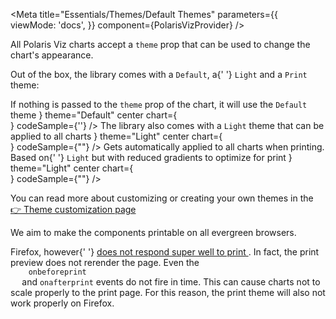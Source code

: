 

<Meta
  title="Essentials/Themes/Default Themes"
  parameters={{
    viewMode: 'docs',
  }}
  component={PolarisVizProvider}
/>

<PolarisVizProvider>
<div style={{ margin: '0 auto', maxWidth: '800px', color: 'white'}}>

<Title>💅 Themes</Title>

<p>
  All Polaris Viz charts accept a <code>theme</code> prop that can be used to
  change the chart's appearance.
</p>
<p>
  Out of the box, the library comes with a <code>Default</code>, a{' '}
  <code>Light</code> and a <code>Print</code> theme:
</p>
<div
  style={{
    display: 'grid',
    gridGap: '20px',
    gridTemplateColumns: 'repeat(auto-fit, minmax(250px, 1fr))',
  }}
>
  <ComponentContainer
    title="Default Theme"
    description={
      <>
        If nothing is passed to the <code>theme</code> prop of the chart, it
        will use the <code>Default</code> theme
      </>
    }
    theme="Default"
    center
    chart={
      <div style={{width: '250px', height: '140px'}}>
        <SampleBarChart seriesLength={2} />
      </div>
    }
    codeSample={'<BarChart />'}
  />
  <ComponentContainer
    title="Light Theme"
    description={
      <>
        The library also comes with a <code>Light</code> theme that can be
        applied to all charts
      </>
    }
    theme="Light"
    center
    chart={
      <div style={{width: '250px', height: '140px'}}>
        <SampleBarChart seriesLength={2} theme="Light" />
      </div>
    }
    codeSample={"<BarChart theme='Light'/>"}
  />
  <ComponentContainer
    title="Print Theme"
    description={
      <>
        Gets automatically applied to all charts when printing. Based on{' '}
        <code>Light</code> but with reduced gradients to optimize for print
      </>
    }
    theme="Light"
    center
    chart={
      <div style={{width: '250px', height: '140px'}}>
        <SampleBarChart seriesLength={2} theme="Print" />
      </div>
    }
    codeSample={"<BarChart theme='Print'/>"}
  />
</div>

<p>
  You can read more about customizing or creating your own themes in the
  <a href="/docs/docs-themes-customizing--page"> 👉 Theme customization page</a>
</p>

<Title type="h2">🖨 Print Support</Title>
<p>We aim to make the components printable on all evergreen browsers.</p>
<p>
  Firefox, however{' '}
  <a target="_blank" href="https://bugzilla.mozilla.org/show_bug.cgi?id=774398">
    does not respond super well to print
  </a>
  . In fact, the print preview does not rerender the page. Even the <code>
    onbeforeprint
  </code> and <code>onafterprint</code> events do not fire in time. This can cause
  charts not to scale properly to the print page. For this reason, the print theme
  will also not work properly on Firefox.
</p>

</div>

</PolarisVizProvider>
